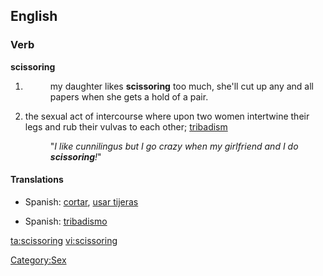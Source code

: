 ==English==

===Verb===
'''scissoring'''

# {{present participle of|[[scissor]]}}
#: my daughter likes '''scissoring''' too much, she'll cut up any and all papers when she gets a hold of a pair.
# the sexual act of intercourse where upon two women intertwine their legs and rub their vulvas to each other; [[tribadism]]
#: "''I like cunnilingus but I go crazy when my girlfriend and I do '''scissoring'''!''"

====Translations====
{{trans-top|cutting}}
*Spanish: [[cortar]], [[usar tijeras]]
{{trans-mid|}}
{{trans-bottom|}}

{{trans-top|lesbian sex}}
*Spanish: [[tribadismo]]
{{trans-mid|}}
{{trans-bottom|}}

[[Category:Sex]]
[[ta:scissoring]]
[[vi:scissoring]]